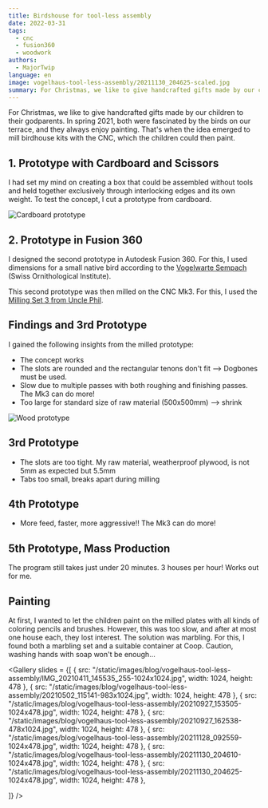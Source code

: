 ```yaml
---
title: Birdshouse for tool-less assembly
date: 2022-03-31
tags:
  - cnc
  - fusion360
  - woodwork
authors:
  - MajorTwip
language: en
image: vogelhaus-tool-less-assembly/20211130_204625-scaled.jpg
summary: For Christmas, we like to give handcrafted gifts made by our children to their godparents. In spring 2021, both were fascinated by the birds on our terrace, and they always enjoy painting. That's when the idea emerged to mill birdhouse kits with the CNC, which the children could then paint.
---
```


For Christmas, we like to give handcrafted gifts made by our children to their godparents. In spring 2021, both were fascinated by the birds on our terrace, and they always enjoy painting. That's when the idea emerged to mill birdhouse kits with the CNC, which the children could then paint.

## 1. Prototype with Cardboard and Scissors

I had set my mind on creating a box that could be assembled without tools and held together exclusively through interlocking edges and its own weight. To test the concept, I cut a prototype from cardboard.

![Cardboard prototype](/static/images/blog/vogelhaus-tool-less-assembly/IMG_20210411_145535_255-1024x1024.jpg)

## 2. Prototype in Fusion 360

I designed the second prototype in Autodesk Fusion 360. For this, I used dimensions for a small native bird according to the [Vogelwarte Sempach](https://www.vogelwarte.ch/de/voegel/ratgeber/nisthilfen/nistkaesten-fuer-hoehlenbrueter) (Swiss Ornithological Institute).

This second prototype was then milled on the CNC Mk3. For this, I used the [Milling Set 3 from Uncle Phil](https://www.sorotec.de/shop/Uncle-Phil-approved-Fraeserset-3-PRO.html).

## Findings and 3rd Prototype

I gained the following insights from the milled prototype:

- The concept works
- The slots are rounded and the rectangular tenons don't fit --> Dogbones must be used.
- Slow due to multiple passes with both roughing and finishing passes. The Mk3 can do more!
- Too large for standard size of raw material (500x500mm) --> shrink

![Wood prototype](/static/images/blog/vogelhaus-tool-less-assembly/20210927_162538-478x1024.jpg)

## 3rd Prototype

- The slots are too tight. My raw material, weatherproof plywood, is not 5mm as expected but 5.5mm
- Tabs too small, breaks apart during milling

## 4th Prototype

- More feed, faster, more aggressive!! The Mk3 can do more!

## 5th Prototype, Mass Production

The program still takes just under 20 minutes. 3 houses per hour! Works out for me.

## Painting

At first, I wanted to let the children paint on the milled plates with all kinds of coloring pencils and brushes. However, this was too slow, and after at most one house each, they lost interest. The solution was marbling. For this, I found both a marbling set and a suitable container at Coop. Caution, washing hands with soap won't be enough...

<Gallery slides = {[
  { src: "/static/images/blog/vogelhaus-tool-less-assembly/IMG_20210411_145535_255-1024x1024.jpg", width: 1024, height: 478 },
  { src: "/static/images/blog/vogelhaus-tool-less-assembly/20210502_115141-983x1024.jpg", width: 1024, height: 478 },
  { src: "/static/images/blog/vogelhaus-tool-less-assembly/20210927_153505-1024x478.jpg", width: 1024, height: 478 },
  { src: "/static/images/blog/vogelhaus-tool-less-assembly/20210927_162538-478x1024.jpg", width: 1024, height: 478 },
  { src: "/static/images/blog/vogelhaus-tool-less-assembly/20211128_092559-1024x478.jpg", width: 1024, height: 478 },
  { src: "/static/images/blog/vogelhaus-tool-less-assembly/20211130_204610-1024x478.jpg", width: 1024, height: 478 },
  { src: "/static/images/blog/vogelhaus-tool-less-assembly/20211130_204625-1024x478.jpg", width: 1024, height: 478 },
  
]} />
